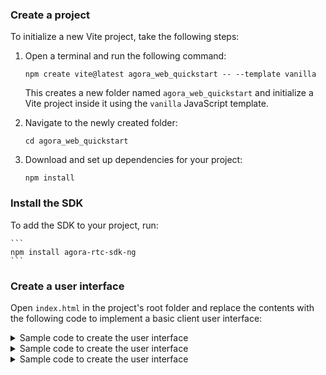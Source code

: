 
<PlatformWrapper platform = "web">

### Create a project

To initialize a new Vite project, take the following steps:

1. Open a terminal and run the following command:

    ```
    npm create vite@latest agora_web_quickstart -- --template vanilla
    ```

    This creates a new folder named `agora_web_quickstart` and initialize a Vite project inside it using the `vanilla` JavaScript template.

1. Navigate to the newly created folder:

    ```
    cd agora_web_quickstart
    ```

1. Download and set up dependencies for your project:

    ```
    npm install
    ```

### Install the SDK

To add the SDK to your project, run:

    ```
    npm install agora-rtc-sdk-ng
    ```

### Create a user interface​

Open `index.html` in the project's root folder and replace the contents with the following code to implement a basic client user interface:

<ProductWrapper product='interactive-live-streaming, broadcast-streaming'>
<details>
<summary>Sample code to create the user interface</summary>

<CodeBlock language="html" showLineNumbers>
{`<!DOCTYPE html>
<html lang="en">
    <head>
        <meta charset="UTF-8" />
        <title>Agora Web SDK Quickstart</title>
    </head>
    <body>
        <h2 class="left-align">Agora Web SDK Quickstart</h2>
        <div class="row">
            <div>
                <button type="button" id="host-join">Join as host</button>
                <button type="button" id="audience-join">Join as audience</button>
                <button type="button" id="leave">Leave</button>
            </div>
        </div>
        <!-- Include the JavaScript file -->
        <script type="module" src="/src/agoraLogic.js"></script>
    </body>
</html>`}
</CodeBlock>
</details>
</ProductWrapper>

<ProductWrapper product='voice-calling'>
<details>
<summary>Sample code to create the user interface</summary>

<CodeBlock language="html" showLineNumbers>
{`<!DOCTYPE html>
<html lang="en">
<head>
    <meta charset="UTF-8">
    <title>Agora Web SDK Quickstart</title>
</head>
<body>
    <h2 class="left-align">Agora Web SDK Quickstart</h2>
        <div class="row">
            <div>
                <button type="button" id="join">Join</button>
                <button type="button" id="leave">Leave</button>
            </div>
        </div>
    <!-- Include the JavaScript file -->
    <script type="module" src="/src/agoraLogic.js"></script>        
</body>
</html>`}
</CodeBlock>
</details>
</ProductWrapper>

<ProductWrapper product='video-calling'>
<details>
<summary>Sample code to create the user interface</summary>
<CodeBlock language="html" showLineNumbers>
{`<!DOCTYPE html>
<html lang="en">
<head>
    <meta charset="UTF-8" />
    <title>Web SDK Video Quickstart</title>
</head>
<body>
    <h2 class="left-align">Web SDK Video Quickstart</h2>
    <div class="row">
        <div>
            <button type="button" id="join">Join</button>
            <button type="button" id="leave">Leave</button>
        </div>
    </div>
    <!-- Include the JavaScript file -->
    <script type="module" src="/src/agoraLogic.js"></script>
</body>
</html>`}
</CodeBlock>
</details>
</ProductWrapper>

</PlatformWrapper>